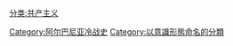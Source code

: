 {{main|霍查主义}}
[[分类:共产主义|分类:共产主义]]
[[Category:阿尔巴尼亚冷战史|Category:阿尔巴尼亚冷战史]]
[[Category:以意識形態命名的分類|Category:以意識形態命名的分類]]